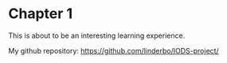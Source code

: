 
# Chapter 1

This is about to be an interesting learning experience.

My github repository: <https://github.com/linderbo/IODS-project/>

